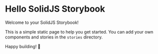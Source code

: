 
<Meta title="Hello/Welcome" />

# Hello SolidJS Storybook

Welcome to your SolidJS Storybook!

This is a simple static page to help you get started. You can add your own components and stories in the `stories` directory.

Happy building! 🚀
